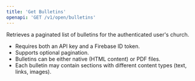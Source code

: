 ```yaml
---
title: 'Get Bulletins'
openapi: 'GET /v1/open/bulletins'
---
```


Retrieves a paginated list of bulletins for the authenticated user's church.

- Requires both an API key and a Firebase ID token.
- Supports optional pagination.
- Bulletins can be either native (HTML content) or PDF files.
- Each bulletin may contain sections with different content types (text, links, images). 